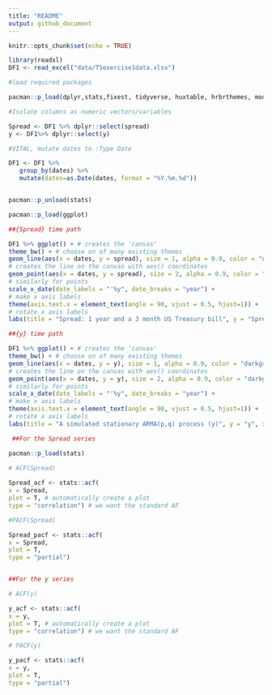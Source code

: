 ```yaml
---
title: "README"
output: github_document
---
```


```r
knitr::opts_chunk$set(echo = TRUE)
```


```r


library(readxl)
DF1 <- read_excel("data/TSexercise1data.xlsx")

#load required packages

pacman::p_load(dplyr,stats,fixest, tidyverse, huxtable, hrbrthemes, modelsummary, glue)

#Isolate columns as numeric vectors/variables

Spread <- DF1 %>% dplyr::select(spread)
y <- DF1%>% dplyr::select(y)

#VITAL, mutate dates to :Type Date

DF1 <- DF1 %>%
   group_by(dates) %>%
   mutate(dates=as.Date(dates, format = "%Y.%m.%d"))



```





```r



pacman::p_unload(stats)

pacman::p_load(ggplot)

##{Spread} time path

DF1 %>% ggplot() + # creates the 'canvas'
theme_bw() + # choose on of many existing themes
geom_line(aes(x = dates, y = spread), size = 1, alpha = 0.9, color = "darkgreen") +
# creates the line on the canvas with aes() coordinates
geom_point(aes(x = dates, y = spread), size = 2, alpha = 0.9, color = "darkgreen") +
# similarly for points
scale_x_date(date_labels = "'%y", date_breaks = "year") +
# make x axis labels
theme(axis.text.x = element_text(angle = 90, vjust = 0.5, hjust=1)) +
# rotate x axis labels
labs(title = "Spread: 1 year and a 3 month US Treasury bill", y = "Spread", x = "Date")

##{y} time path

DF1 %>% ggplot() + # creates the 'canvas'
theme_bw() + # choose on of many existing themes
geom_line(aes(x = dates, y = y), size = 1, alpha = 0.9, color = "darkgreen") +
# creates the line on the canvas with aes() coordinates
geom_point(aes(x = dates, y = y), size = 2, alpha = 0.9, color = "darkgreen") +
# similarly for points
scale_x_date(date_labels = "'%y", date_breaks = "year") +
# make x axis labels
theme(axis.text.x = element_text(angle = 90, vjust = 0.5, hjust=1)) +
# rotate x axis labels
labs(title = "A simulated stationary ARMA(p,q) process (y)", y = "y", x = "Date")


```



```r

 ##For the Spread series

pacman::p_load(stats)

# ACF(Spread)
 
Spread_acf <- stats::acf(
x = Spread,
plot = T, # automatically create a plot
type = "correlation") # we want the standard AF

#PACF(Spread)

Spread_pacf <- stats::acf(
x = Spread,
plot = T, 
type = "partial") 


##For the y series

# ACF(y)

y_acf <- stats::acf(
x = y,
plot = T, # automatically create a plot
type = "correlation") # we want the standard AF

# PACF(y)

y_pacf <- stats::acf(
x = y,
plot = T, 
type = "partial")

```

